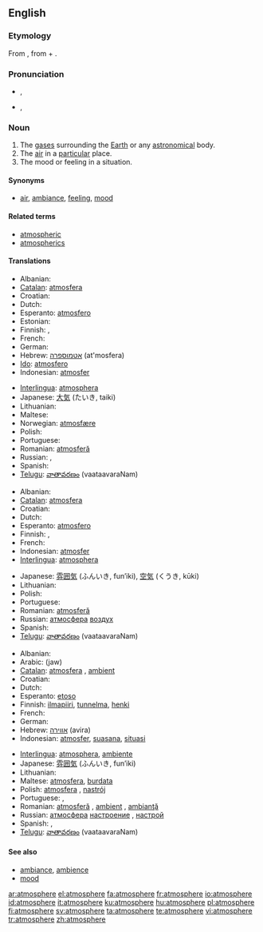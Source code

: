{{wikipedia|dab=Atmosphere (disambiguation)|Atmosphere}}
{{also|atmosphère}}
==English==

===Etymology===
From {{NL.}} {{term|atmosphaera|lang=la}}, from {{etyl|grc}} {{term|ἀτμός|sc=polytonic|tr=atmos||steam|lang=grc}} + {{etyl|grc}} {{term|σφαῖρα|sc=polytonic|tr=sfaíra||sphere|lang=grc}}.

===Pronunciation===
* {{a|UK}} {{IPA|/ˈæt.məsˌfɛə(ɹ)/}}, {{SAMPA|"{t.m@s%fE@(r)/}}
* {{a|US}} {{IPA|/ˈætməsˌfɪɹ/}}, {{SAMPA|/"{tm@s%fIr/}}
*: {{audio|en-us-atmosphere.ogg|Audio (US)}}

===Noun===
{{wikipedia|atmosphere|Atmosphere (layer of gases)}}
{{en-noun}}

# The [[gas]]es surrounding the [[Earth]] or any [[astronomical]] body.
# The [[air]] in a [[particular]] place.
# The mood or feeling in a situation.

====Synonyms====
* {{sense|mood}} [[air]], [[ambiance]], [[feeling]], [[mood]]

====Related terms====
* [[atmospheric]]
* [[atmospherics]]

====Translations====
{{trans-top|gases surrounding the Earth}}
* Albanian: {{t+|sq|atmosferë|xs=Albanian}}
* [[Catalan]]: [[atmosfera]] {{f}}
* Croatian: {{t+|hr|atmosfera|f|alt=atmosféra}}
* Dutch: {{t+|nl|atmosfeer|m}}
* Esperanto: [[atmosfero]]
* Estonian: {{t-|et|atmosfäär}}
* Finnish: {{t+|fi|ilmakehä}}, {{t-|fi|atmosfääri}}
* French: {{t+|fr|atmosphère|m}}
* German: {{t+|de|Atmosphäre|f}}
* Hebrew: [[אטמוספרה]] (at'mosfera) {{f}}
* [[Ido]]: [[atmosfero]]
* Indonesian: [[atmosfer]]
{{trans-mid}}
* [[Interlingua]]: [[atmosphera]]
* Japanese: [[大気]] (たいき, taiki)
* Lithuanian: {{t-|lt|atmosfera|f|xs=Lithuanian}}
* Maltese: {{t-|mt|atmosfera|f|xs=Maltese}}
* Norwegian: [[atmosfære]] {{m}}
* Polish: {{t+|pl|atmosfera|f}}
* Portuguese: {{t+|pt|atmosfera|f}}
* Romanian: [[atmosferă]] {{f}}
* Russian: {{t+|ru|атмосфера|f|sc=Cyrl}}, {{t+|ru|воздух|m|sc=Cyrl}}
* Spanish: {{t+|es|atmósfera|f}}
* [[Telugu]]: [[వాతావరణం]] (vaataavaraNam)
{{trans-bottom}}

{{trans-top|air in a particular place}}
* Albanian: {{t+|sq|atmosferë|xs=Albanian}}
* [[Catalan]]: [[atmosfera]] {{f}}
* Croatian: {{t+|hr|atmosfera|f|alt=atmosféra}}
* Dutch: {{t+|nl|atmosfeer|m}}
* Esperanto: [[atmosfero]]
* Finnish: {{t+|fi|ilma}}, {{t-|fi|atmosfääri}}
* French: {{t+|fr|atmosphère|m}}
* Indonesian: [[atmosfer]]
* [[Interlingua]]: [[atmosphera]]
{{trans-mid}}
* Japanese: [[雰囲気]] (ふんいき, fun’iki), [[空気]] (くうき, kūki)
* Lithuanian: {{t-|lt|atmosfera|f|xs=Lithuanian}}
* Polish: {{t+|pl|atmosfera|f}}
* Portuguese: {{t+|pt|atmosfera|f}}
* Romanian: [[atmosferă]] {{f}}
* Russian: [[атмосфера]] {{f}} [[воздух]] {{m}}
* Spanish: {{t+|es|atmósfera|f}}
* [[Telugu]]: [[వాతావరణం]] (vaataavaraNam)
{{trans-bottom}}

{{trans-top|mood or feeling}}
* Albanian: {{t+|sq|atmosferë|xs=Albanian}}
* Arabic: {{Arab|[[جو]]}} (jaw)
* [[Catalan]]: [[atmosfera]] {{f}}, [[ambient]] {{m}}
* Croatian: {{t+|hr|atmosfera|f|alt=atmosféra}}
* Dutch: {{t+|nl|sfeer|m}}
* Esperanto: [[etoso]]
* Finnish: [[ilmapiiri]], [[tunnelma]], [[henki]]
* French: {{t+|fr|ambiance|f}}
* German: {{t+|de|Atmosphäre|f}}
* Hebrew: [[אווירה]] (avira) {{f}}
* Indonesian: [[atmosfer]], [[suasana]], [[situasi]]
{{trans-mid}}
* [[Interlingua]]: [[atmosphera]], [[ambiente]]
* Japanese: [[雰囲気]] (ふんいき, fun’iki)
* Lithuanian: {{t-|lt|atmosfera|f|xs=Lithuanian}}
* Maltese: [[atmosfera]], [[burdata]]
* Polish: [[atmosfera]] {{f}}, [[nastrój]] {{m}}
* Portuguese: {{t+|pt|atmosfera|f}}, {{t+|pt|ambiente|m}}
* Romanian: [[atmosferă]] {{f}}, [[ambient]] {{m}}, [[ambianţă]] {{f}}
* Russian: [[атмосфера]] {{f}} [[настроение]] {{n}}, [[настрой]] {{m}}
* Spanish: {{t+|es|atmósfera|f}}, {{t+|es|ambiente|m}}
* [[Telugu]]: [[వాతావరణం]] (vaataavaraNam)
{{trans-bottom}}

====See also====
* [[ambiance]], [[ambience]]
* [[mood]]

[[ar:atmosphere]]
[[el:atmosphere]]
[[fa:atmosphere]]
[[fr:atmosphere]]
[[io:atmosphere]]
[[id:atmosphere]]
[[it:atmosphere]]
[[ku:atmosphere]]
[[hu:atmosphere]]
[[pl:atmosphere]]
[[fi:atmosphere]]
[[sv:atmosphere]]
[[ta:atmosphere]]
[[te:atmosphere]]
[[vi:atmosphere]]
[[tr:atmosphere]]
[[zh:atmosphere]]